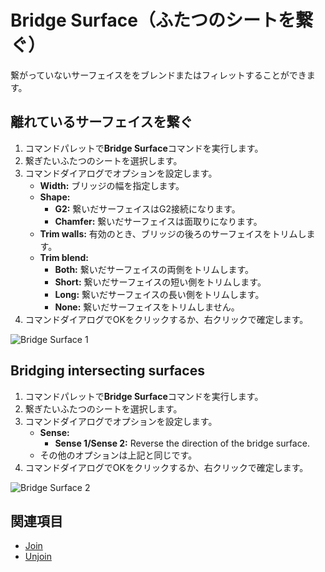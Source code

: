 
# Bridge Surface（ふたつのシートを繋ぐ）

<Reference shortcut="" command="Bridge Surface" button="" />

繋がっていないサーフェイスををブレンドまたはフィレットすることができます。

## 離れているサーフェイスを繋ぐ

1. コマンドパレットで**Bridge Surface**コマンドを実行します。
2. 繋ぎたいふたつのシートを選択します。
3. コマンドダイアログでオプションを設定します。
    - **Width:** ブリッジの幅を指定します。
    - **Shape:** 
        - **G2:** 繋いだサーフェイスはG2接続になります。
        - **Chamfer:** 繋いだサーフェイスは面取りになります。
    - **Trim walls:** 有効のとき、ブリッジの後ろのサーフェイスをトリムします。
    - **Trim blend:** 
        - **Both:** 繋いだサーフェイスの両側をトリムします。
        - **Short:** 繋いだサーフェイスの短い側をトリムします。
        - **Long:** 繋いだサーフェイスの長い側をトリムします。
        - **None:** 繋いだサーフェイスをトリムしません。
4. コマンドダイアログでOKをクリックするか、右クリックで確定します。

![Bridge Surface 1](/img/bridge-surface-1.gif)

## Bridging intersecting surfaces

1. コマンドパレットで**Bridge Surface**コマンドを実行します。
2. 繋ぎたいふたつのシートを選択します。
3. コマンドダイアログでオプションを設定します。
    - **Sense:** 
        - **Sense 1/Sense 2:** Reverse the direction of the bridge surface.
    - その他のオプションは上記と同じです。
4. コマンドダイアログでOKをクリックするか、右クリックで確定します。

![Bridge Surface 2](/img/bridge-surface-2.gif)

## 関連項目
- [Join](./join)
- [Unjoin](./unjoin)